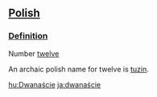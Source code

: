 ==[[Polish]]==
===[[Definition]]===
Number [[twelve]]

An archaic polish name for twelve is [[tuzin]].

[[hu:Dwanaście]]
[[ja:dwanaście]]